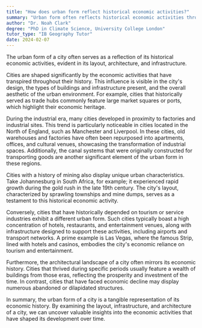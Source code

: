 ```yaml
---
title: "How does urban form reflect historical economic activities?"
summary: "Urban form often reflects historical economic activities through the layout, architecture, and infrastructure of a city."
author: "Dr. Noah Clark"
degree: "PhD in Climate Science, University College London"
tutor_type: "IB Geography Tutor"
date: 2024-02-07
---
```


The urban form of a city often serves as a reflection of its historical economic activities, evident in its layout, architecture, and infrastructure.

Cities are shaped significantly by the economic activities that have transpired throughout their history. This influence is visible in the city's design, the types of buildings and infrastructure present, and the overall aesthetic of the urban environment. For example, cities that historically served as trade hubs commonly feature large market squares or ports, which highlight their economic heritage.

During the industrial era, many cities developed in proximity to factories and industrial sites. This trend is particularly noticeable in cities located in the North of England, such as Manchester and Liverpool. In these cities, old warehouses and factories have often been repurposed into apartments, offices, and cultural venues, showcasing the transformation of industrial spaces. Additionally, the canal systems that were originally constructed for transporting goods are another significant element of the urban form in these regions.

Cities with a history of mining also display unique urban characteristics. Take Johannesburg in South Africa, for example; it experienced rapid growth during the gold rush in the late 19th century. The city's layout, characterized by sprawling townships and mine dumps, serves as a testament to this historical economic activity.

Conversely, cities that have historically depended on tourism or service industries exhibit a different urban form. Such cities typically boast a high concentration of hotels, restaurants, and entertainment venues, along with infrastructure designed to support these activities, including airports and transport networks. A prime example is Las Vegas, where the famous Strip, lined with hotels and casinos, embodies the city's economic reliance on tourism and entertainment.

Furthermore, the architectural landscape of a city often mirrors its economic history. Cities that thrived during specific periods usually feature a wealth of buildings from those eras, reflecting the prosperity and investment of the time. In contrast, cities that have faced economic decline may display numerous abandoned or dilapidated structures.

In summary, the urban form of a city is a tangible representation of its economic history. By examining the layout, infrastructure, and architecture of a city, we can uncover valuable insights into the economic activities that have shaped its development over time.
    